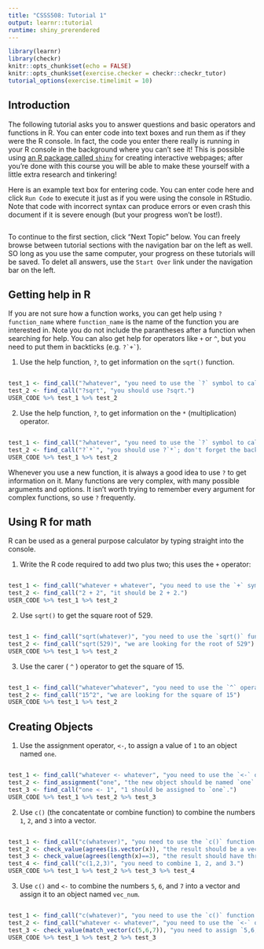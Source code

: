 ```yaml
---
title: "CSSS508: Tutorial 1"
output: learnr::tutorial
runtime: shiny_prerendered
---
```


```r
library(learnr)
library(checkr)
knitr::opts_chunk$set(echo = FALSE)
knitr::opts_chunk$set(exercise.checker = checkr::checkr_tutor)
tutorial_options(exercise.timelimit = 10)
```

## Introduction

The following tutorial asks you to answer questions and basic operators and functions in R. You can enter code into text boxes and run them as if they were the R console. In fact, the code you enter there really is running in your R console in the background where you can't see it! This is possible using [an R package called `shiny`](https://shiny.rstudio.com/) for creating interactive webpages; after you're done with this course you will be able to make these yourself with a little extra research and tinkering!

Here is an example text box for entering code. You can enter code here and click `Run Code` to execute it just as if you were using the console in RStudio. Note that code with incorrect syntax can produce errors or even crash this document if it is severe enough (but your progress won't be lost!).

```r

```

To continue to the first section, click "Next Topic" below. You can freely browse between tutorial sections with the navigation bar on the left as well. SO long as you use the same computer, your progress on these tutorials will be saved. To delet all answers, use the `Start Over` link under the navigation bar on the left.

## Getting help in R

If you are not sure how a function works, you can get help using `?function_name` where `function_name` is the name of the function you are interested in. Note you do not include the parantheses after a function when searching for help. You can also get help for operators like `+` or `^`, but you need to put them in backticks (e.g. `` ?`+` ``). 

1. Use the help function, `?`, to get information on the `sqrt()` function. 
```r

```

```r
test_1 <- find_call("?whatever", "you need to use the `?` symbol to call for help.")
test_2 <- find_call("?sqrt", "you should use ?sqrt.")
USER_CODE %>% test_1 %>% test_2
```

2. Use the help function, `?`, to get information on the `*` (multiplication) operator. 
```r

```


```r
test_1 <- find_call("?whatever", "you need to use the `?` symbol to call for help.")
test_2 <- find_call("?`*`", "you should use ?`*`; don't forget the backticks!")
USER_CODE %>% test_1 %>% test_2
```

Whenever you use a new function, it is always a good idea to use `?` to get information on it. Many functions are very complex, with many possible arguments and options. It isn't worth trying to remember every argument for complex functions, so use `?` frequently.

## Using R for math

R can be used as a general purpose calculator by typing straight into the console.

1. Write the R code required to add two plus two; this uses the `+` operator:
```r

```


```r
test_1 <- find_call("whatever + whatever", "you need to use the `+` symbol.")
test_2 <- find_call("2 + 2", "it should be 2 + 2.")
USER_CODE %>% test_1 %>% test_2
```

2. Use `sqrt()` to get the square root of 529.
```r

```


```r
test_1 <- find_call("sqrt(whatever)", "you need to use the `sqrt()` function.")
test_2 <- find_call("sqrt(529)", "we are looking for the root of 529")
USER_CODE %>% test_1 %>% test_2
```

3. Use the carer ( `^` ) operator to get the square of 15.
```r

```


```r
test_1 <- find_call("whatever^whatever", "you need to use the `^` operator.")
test_2 <- find_call("15^2", "we are looking for the square of 15")
USER_CODE %>% test_1 %>% test_2
```


## Creating Objects

1. Use the assignment operator, `<-`, to assign a value of `1` to an object named `one`.
```r

```


```r
test_1 <- find_call("whatever <- whatever", "you need to use the `<-` operator.")
test_2 <- find_assignment("one", "the new object should be named `one`.")
test_3 <- find_call("one <- 1", "1 should be assigned to `one`.")
USER_CODE %>% test_1 %>% test_2 %>% test_3
```

2. Use `c()` (the concatentate or combine function) to combine the numbers `1`, `2`, and `3` into a vector.
```r

```


```r
test_1 <- find_call("c(whatever)", "you need to use the `c()` function.")
test_2 <- check_value(agrees(is.vector(x)), "the result should be a vector.")
test_3 <- check_value(agrees(length(x)==3), "the result should have three elements.")
test_4 <- find_call("c(1,2,3)", "you need to combine 1, 2, and 3.")
USER_CODE %>% test_1 %>% test_2 %>% test_3 %>% test_4
```

3. Use `c()` and `<-` to combine the numbers `5`, `6`, and `7` into a vector and assign it to an object named `vec_num`.
```r

```


```r
test_1 <- find_call("c(whatever)", "you need to use the `c()` function.")
test_2 <- find_call("whatever <- whatever", "you need to use the `<-` operator.")
test_3 <- check_value(match_vector(c(5,6,7)), "you need to assign `5,6,7` to `vec_num`.")
USER_CODE %>% test_1 %>% test_2 %>% test_3
```
